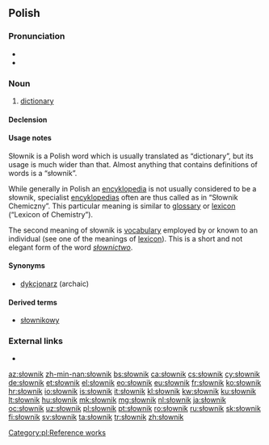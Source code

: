 ==Polish==

===Pronunciation===
* {{IPA|/ˈswɔvɲik/|lang=pl}}
* {{audio|pl-słownik.ogg|audio|lang=pl}}

===Noun===
{{pl-noun|m-in}}

# [[dictionary]]

====Declension====
{{pl-decl-noun
|słownik|słowniki
|słownika|słowników
|słownikowi|słownikom
|słownik|słowniki
|słownikiem|słownikami
|słowniku|słownikach
|słowniku|słowniki
}}

====Usage notes====
Słownik is a Polish word which is usually translated as “dictionary”, but its usage is much wider than that. Almost anything that contains definitions of words is a “słownik”.

While generally in Polish an [[encyklopedia]] is not usually considered to be a słownik,
specialist [[encyklopedia]]s often are thus called as in “Słownik Chemiczny”. This particular meaning is similar to [[glossary]] or [[lexicon]] (“Lexicon of Chemistry”).

The second meaning of słownik is [[vocabulary]] employed by or known to an individual (see one of the meanings of [[lexicon]]). This is a short and not elegant form of the word ''[[słownictwo]]''.

====Synonyms====
* [[dykcjonarz]] (archaic)

====Derived terms====
* [[słownikowy]]

===External links===
* {{R:PWN}}

[[Category:pl:Reference works]]

[[az:słownik]]
[[zh-min-nan:słownik]]
[[bs:słownik]]
[[ca:słownik]]
[[cs:słownik]]
[[cy:słownik]]
[[de:słownik]]
[[et:słownik]]
[[el:słownik]]
[[eo:słownik]]
[[eu:słownik]]
[[fr:słownik]]
[[ko:słownik]]
[[hr:słownik]]
[[io:słownik]]
[[is:słownik]]
[[it:słownik]]
[[kl:słownik]]
[[kw:słownik]]
[[ku:słownik]]
[[lt:słownik]]
[[hu:słownik]]
[[mk:słownik]]
[[mg:słownik]]
[[nl:słownik]]
[[ja:słownik]]
[[oc:słownik]]
[[uz:słownik]]
[[pl:słownik]]
[[pt:słownik]]
[[ro:słownik]]
[[ru:słownik]]
[[sk:słownik]]
[[fi:słownik]]
[[sv:słownik]]
[[ta:słownik]]
[[tr:słownik]]
[[zh:słownik]]